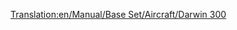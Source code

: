 [[Translation:en/Manual/Base Set/Aircraft/Darwin 300]]

{{es/Manual/Aeronaves|Nombre=Darwin 300
|Imagen=[[File:en/Manual/Base Set/Aircraft/Boeing747.png|Darwin 300]]
|Precio=123.046 € (61.523 £)
|Velocidad=947 km/h (592 mph)
|Coste-anual=14.230 € (7,115 £)
|Diseño=1967
|Duración=25
|Capacidad=300 pasajeros y 50 sacos de correo
|
|Descripción=Avión grande con una gran capacidad . Muy alto el costo y mantenimiento más alto que el promedio.
|Vida-real=Boeing 747
}}